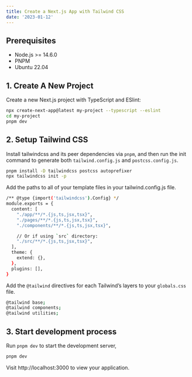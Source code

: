 ```yaml
---
title: Create a Next.js App with Tailwind CSS
date: '2023-01-12'
---
```


## Prerequisites

- Node.js >= 14.6.0
- PNPM
- Ubuntu 22.04

## 1. Create A New Project

Create a new Next.js project with TypeScript and ESlint:

```sh
npx create-next-app@latest my-project --typescript --eslint
cd my-project
pnpm dev
```

## 2. Setup Tailwind CSS

Install tailwindcss and its peer dependencies via `pnpm`,
and then run the init command to generate both `tailwind.config.js` and `postcss.config.js`.

```sh
pnpm install -D tailwindcss postcss autoprefixer
npx tailwindcss init -p
```

Add the paths to all of your template files in your tailwind.config.js file.

```sh
/** @type {import('tailwindcss').Config} */
module.exports = {
  content: [
    "./app/**/*.{js,ts,jsx,tsx}",
    "./pages/**/*.{js,ts,jsx,tsx}",
    "./components/**/*.{js,ts,jsx,tsx}",

    // Or if using `src` directory:
    "./src/**/*.{js,ts,jsx,tsx}",
  ],
  theme: {
    extend: {},
  },
  plugins: [],
}
```

Add the `@tailwind` directives for each Tailwind’s layers to your `globals.css` file.

```sh
@tailwind base;
@tailwind components;
@tailwind utilities;
```

## 3. Start development process

Run `pnpm dev` to start the development server,

```sh
pnpm dev
```

Visit http://localhost:3000 to view your application.
